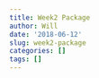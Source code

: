 ```yaml
---
title: Week2 Package
author: Will
date: '2018-06-12'
slug: week2-package
categories: []
tags: []
---
```

